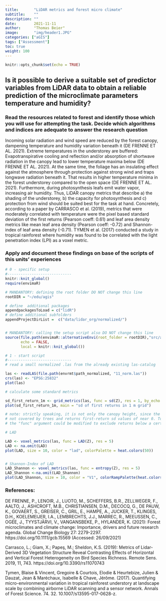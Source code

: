 ```yaml
---
title:       "LiDAR metrics and forest micro climate"
subtitle:    ""
description: ""
date:        2021-11-11
author:      "Thomas Beier"
image:       "img/header1.JPG"
categories: ["aGIS"]
tags: ["Assessment"]
toc: true
weight: 100
---
```



```r
knitr::opts_chunk$set(echo = TRUE)
```

## Is it possible to derive a suitable set of predictor variables from LiDAR data to obtain a reliable prediction of the microclimate parameters temperature and humidity?

### Read the resources related to forest and identify those which you will use for attempting the task. Decide which algorithms and indices are adequate to answer the research question

Incoming solar radiation and wind speed are reduced by the forest canopy, dampening temperature and humidity variation beneath it (DE FRENNE ET AL. 2021). Extreme temperatures in the understorey are buffered: Evapotranspirative cooling and reflection and/or absorption of shortwave radiation in the canopy lead to lower temperature maxima below (DE FRENNE ET AL. 2021). At the same time, the foliage has an insulating effect against the atmosphere through protection against strong wind and traps longwave radiation beneath it. That results in higher temperature minima in the forest understorey compared to the open space (DE FRENNE ET AL. 2021). Furthermore, during photosynthesis leafs emit water vapor, increasing air humidity. Thus, LiDAR canopy metrics that describe a) the shading of the understorey, b) the capacity for photosynthesis and c) protection from wind should be suited best for the task at hand. Concretely, according to a paper by CARRASCO et al. (2019), metrics that were moderately correlated with temperature were the pixel based standard deviation of the first returns (Pearson coeff: 0.61) and leaf area density metrics like mean leaf area density (Pearson coeff: -0.72) and Shannon-index of leaf area density (-0.71). TYMEN et al. (2017) conducted a study in tropical rainforest where humidity was found to be correlated with the light penetration index (LPI) as a voxel metric.

### Apply and document these findings on base of the scripts of this units' experiences

```r

# 0 - specific setup
#-----------------------------
knitr::knit_global()
require(envimaR)

# MANDANTORY: defining the root folder DO NOT change this line
rootDIR = "~/edu/agis"

# define  additional packages
appendpackagesToLoad = c("lidR")
# define additional subfolders
appendProjectDirList =  c("data/lidar_org/normalized/")


# MANDANTORY: calling the setup script also DO NOT change this line
source(file.path(envimaR::alternativeEnvi(root_folder = rootDIR),"src/agis_setup.R"), 
       echo = FALSE,
       local = knitr::knit_global())

# 1 - start script
#-----------------------------
# read a small normalized .las from the already existing las-catalog

las <- readLAS(file.path(envrmt$path_normalized, "11_norm.las"))
crs(las) <- "EPSG:25832"
plot(las)

# calculate some standard metrics

sd_first_return_1m <- grid_metrics(las, func = sd(Z), res = 1, by_echo = "first")
plot(sd_first_return_1m, main = "sd of first returns in 1 m grid")

# note: strictly speaking, it is not only the canopy height, since the road L3092 is 
# not covered by trees and returns first-return sd values of near 0. To avoid this, 
# the "func" argument could be modified to exclude returns below a certain height

# LAD

LAD <- voxel_metrics(las, func = LAD(Z), res = 5)
LAD <- na.omit(LAD)
plot(LAD, size = 10, color = "lad", colorPalette = heat.colors(50))


# Shannon-Index of LAD
LAD_Shannon <- voxel_metrics(las, func = entropy(Z), res = 5)
LAD_Shannon <-na.omit(LAD_Shannon)
plot(LAD_Shannon, size = 10, color = "V1", colorRampPalette(heat.colors(50)))

```

### References:

DE FRENNE, P., LENOIR, J., LUOTO, M., SCHEFFERS, B.R., ZELLWEGER, F., AALTO, J., ASHCROFT, M.B., CHRISTIANSEN, D.M., DECOCQ, G., DE PAUW, K., GOVAERT, S., GREISER, C., GRIL, E., HAMPE, A., JUCKER, T., KLINGES, D.H., KOELEMEIJER, I.A., LEMBRECHTS, J.J., MARREC, R., MEEUSSEN, C., OGÉE, J., TYYSTJÄRVI, V., VANGANSBEKE, P., HYLANDER, K. (2021): Forest microclimates and climate change: Importance, drivers and future research agenda. Global Change Biology 27: 2279-2297. https://doi.org/10.1111/gcb.15569 (Accessed: 26/09/2021)

Carrasco, L.; Giam, X.; Papeş, M.; Sheldon, K.S. (2019): Metrics of Lidar-Derived 3D Vegetation Structure Reveal Contrasting Effects of Horizontal and Vertical Forest Heterogeneity on Bird Species Richness. Remote Sens. 2019, 11, 743. https://doi.org/10.3390/rs11070743

Tymen, Blaise & Vincent, Gregoire & Courtois, Elodie & Heurtebize, Julien & Dauzat, Jean & Maréchaux, Isabelle & Chave, Jérôme. (2017). Quantifying micro-environmental variation in tropical rainforest understory at landscape scale by combining airborne LiDAR scanning and a sensor network. Annals of Forest Science. 74. 32. 10.1007/s13595-017-0628-z. 